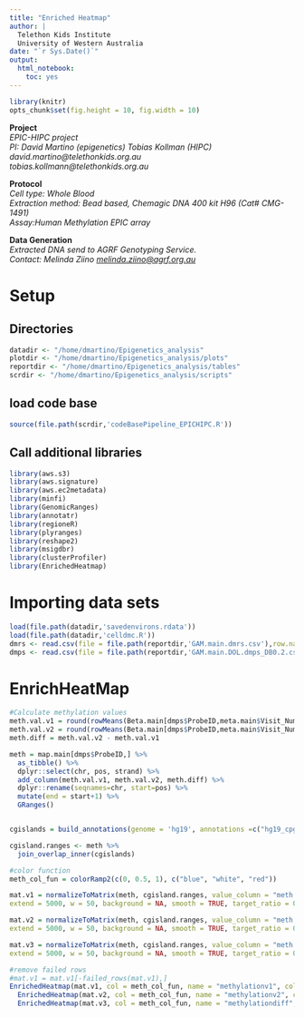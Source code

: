 ```yaml
---
title: "Enriched Heatmap"
author: |
  Telethon Kids Institute
  University of Western Australia
date: "`r Sys.Date()`"
output:
  html_notebook:
    toc: yes
---
```


```r
library(knitr)
opts_chunk$set(fig.height = 10, fig.width = 10)
```

**Project**   
*EPIC-HIPC project*  
*PI: David Martino (epigenetics) Tobias Kollman (HIPC)*  
*david.martino@telethonkids.org.au*  
*tobias.kollmann@telethonkids.org.au*  

**Protocol**  
*Cell type: Whole Blood*  
*Extraction method: Bead based, Chemagic DNA 400 kit H96 (Cat# CMG-1491)*  
*Assay:Human Methylation EPIC array*  

**Data Generation**  
*Extracted DNA send to AGRF Genotyping Service.*  
*Contact: Melinda Ziino <melinda.ziino@agrf.org.au>* 


# Setup
## Directories
```r
datadir <- "/home/dmartino/Epigenetics_analysis"
plotdir <- "/home/dmartino/Epigenetics_analysis/plots"
reportdir <- "/home/dmartino/Epigenetics_analysis/tables"
scrdir <- "/home/dmartino/Epigenetics_analysis/scripts"
```

## load code base
```r
source(file.path(scrdir,'codeBasePipeline_EPICHIPC.R'))
```

## Call additional libraries
```r
library(aws.s3)
library(aws.signature)
library(aws.ec2metadata)
library(minfi)
library(GenomicRanges)
library(annotatr)
library(regioneR)
library(plyranges)
library(reshape2)
library(msigdbr)
library(clusterProfiler)
library(EnrichedHeatmap)
```


# Importing data sets

```r
load(file.path(datadir,'savedenvirons.rdata'))
load(file.path(datadir,'celldmc.R'))
dmrs <- read.csv(file = file.path(reportdir,'GAM.main.dmrs.csv'),row.names = 1)
dmps <- read.csv(file = file.path(reportdir,'GAM.main.DOL.dmps_DB0.2.csv'),row.names = 1)
```


# EnrichHeatMap

```r
#Calculate methylation values
meth.val.v1 = round(rowMeans(Beta.main[dmps$ProbeID,meta.main$Visit_Num=='V1']),2)
meth.val.v2 = round(rowMeans(Beta.main[dmps$ProbeID,meta.main$Visit_Num=='V2']),2)
meth.diff = meth.val.v2 - meth.val.v1

meth = map.main[dmps$ProbeID,] %>%
  as_tibble() %>%
  dplyr::select(chr, pos, strand) %>%
  add_column(meth.val.v1, meth.val.v2, meth.diff) %>%
  dplyr::rename(seqnames=chr, start=pos) %>%
  mutate(end = start+1) %>%
  GRanges()


cgislands = build_annotations(genome = 'hg19', annotations =c("hg19_cpg_islands"))

cgisland.ranges <- meth %>%
  join_overlap_inner(cgislands)

#color function
meth_col_fun = colorRamp2(c(0, 0.5, 1), c("blue", "white", "red"))

mat.v1 = normalizeToMatrix(meth, cgisland.ranges, value_column = "meth.val.v1", mean_mode = "absolute",
extend = 5000, w = 50, background = NA, smooth = TRUE, target_ratio = 0.3)

mat.v2 = normalizeToMatrix(meth, cgisland.ranges, value_column = "meth.val.v2", mean_mode = "absolute",
extend = 5000, w = 50, background = NA, smooth = TRUE, target_ratio = 0.3)

mat.v3 = normalizeToMatrix(meth, cgisland.ranges, value_column = "meth.diff", mean_mode = "absolute",
extend = 5000, w = 50, background = NA, smooth = TRUE, target_ratio = 0.3)

#remove failed rows
#mat.v1 = mat.v1[-failed_rows(mat.v1),]
EnrichedHeatmap(mat.v1, col = meth_col_fun, name = "methylationv1", column_title = "methylation near CG Island V1", axis_name_rot = 90, use_raster=T)+
  EnrichedHeatmap(mat.v2, col = meth_col_fun, name = "methylationv2", column_title = "methylation near CG Island V2", axis_name_rot = 90, use_raster=T)+
  EnrichedHeatmap(mat.v3, col = meth_col_fun, name = "methylationdiff", column_title = "methylation near CG Island DIFF", axis_name_rot = 90, use_raster=T)

```
